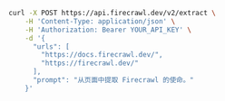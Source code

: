 ```bash cURL
curl -X POST https://api.firecrawl.dev/v2/extract \
    -H 'Content-Type: application/json' \
    -H 'Authorization: Bearer YOUR_API_KEY' \
    -d '{
      "urls": [
        "https://docs.firecrawl.dev/",
        "https://firecrawl.dev/"
      ],
      "prompt": "从页面中提取 Firecrawl 的使命。"
    }'
```
